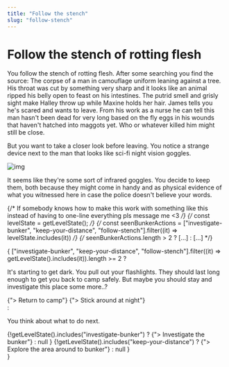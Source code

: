 ```yaml
---
title: "Follow the stench"
slug: "follow-stench"
---
```



# Follow the stench of rotting flesh

You follow the stench of rotting flesh. After some searching you find the source: The corpse of a man in camouflage uniform leaning against a tree. His throat was cut by something very sharp and it looks like an animal ripped his belly open to feast on his intestines. The putrid smell and grisly sight make Halley throw up while Maxine holds her hair. James tells you he's scared and wants to leave. From his work as a nurse he can tell this man hasn't been dead for very long based on the fly eggs in his wounds that haven't hatched into maggots yet. Who or whatever killed him might still be close.

But you want to take a closer look before leaving. You notice a strange device next to the man that looks like sci-fi night vision goggles. 

![img](./adrian-infernus-XQ2Rk4SPcwU-unsplash.jpg)

It seems like they're some sort of infrared goggles. You decide to keep them, both because they might come in handy and as physical evidence of what you witnessed here in case the police doesn't believe your words.

{/* If somebody knows how to make this work with something like this instead of having to one-line everything pls message me <3 */}
{/* const levelState = getLevelState();   */}
{/* const seenBunkerActions = ["investigate-bunker", "keep-your-distance", "follow-stench"].filter((it) => levelState.includes(it)) */}
{/* seenBunkerActions.length > 2 ? [...] : [...] */}

{
    ["investigate-bunker", "keep-your-distance", "follow-stench"].filter((it) => getLevelState().includes(it)).length >= 2
        ? <div>
           <p>It's starting to get dark. You pull out your flashlights. They should last long enough to get you back to camp safely. But maybe you should stay and investigate this place some more..?</p>
            <Link to="../return-to-camp">{"> Return to camp"}</Link>
            <Link to="../stay-at-night">{"> Stick around at night"}</Link>
          </div>
        : <div>
            <p>You think about what to do next.</p>
            {!getLevelState().includes("investigate-bunker") ? <Link to="../investigate-bunker">{"> Investigate the bunker"}</Link> : null }
            {!getLevelState().includes("keep-your-distance") ? <Link to="../keep-your-distance">{"> Explore the area around to bunker"}</Link> : null }
          </div>
}

